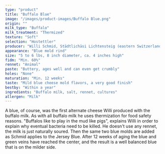 ```yaml
---
type: "product"
title: "Buffalo Blue"
image: "/images/product-images/Buffalo Blue.png"
origin: ""
milk_type: "Buffalo"
milk_treatment: "Thermized"
texture: "Soft"
selection: "Hostettler"
producer: "Willi Schmid, Städtlichäsi Lichtensteig (eastern Switzerland)"
appearance: "Blue mold rind"
size: "5 to 6 lbs, 8 inch diameter, ca. 4 inches high"
fidm: "Min. 60%"
rennet: "Animal"
paste: "Buttery, ages well and can even get crumbly"
holes: "None"
maturation: "Min. 12 weeks"
taste: "Mild blue cheese mold flavors, a very good finish"
bestby: "Within a year"
ingredients: "Buffalo milk, salt, rennet, cultures"
allergen: "Milk"
---
```


A blue, of course, was the first alternate cheese Willi produced with the buffalo milk. As with all buffalo milk he uses thermization for food safety reasons. "Buffalos like to play in the mud like pigs", explains Willi in order to explain why eventual bacteria need to be killed. He doesn't use any rennet, the milk is just naturally soured. Then the same two blue molds are added as Schmid applies to the Jersey Blue. After 12 weeks of aging the blue and green veins have reached the center, and the result is a well balanced blue that is on the milder side.
